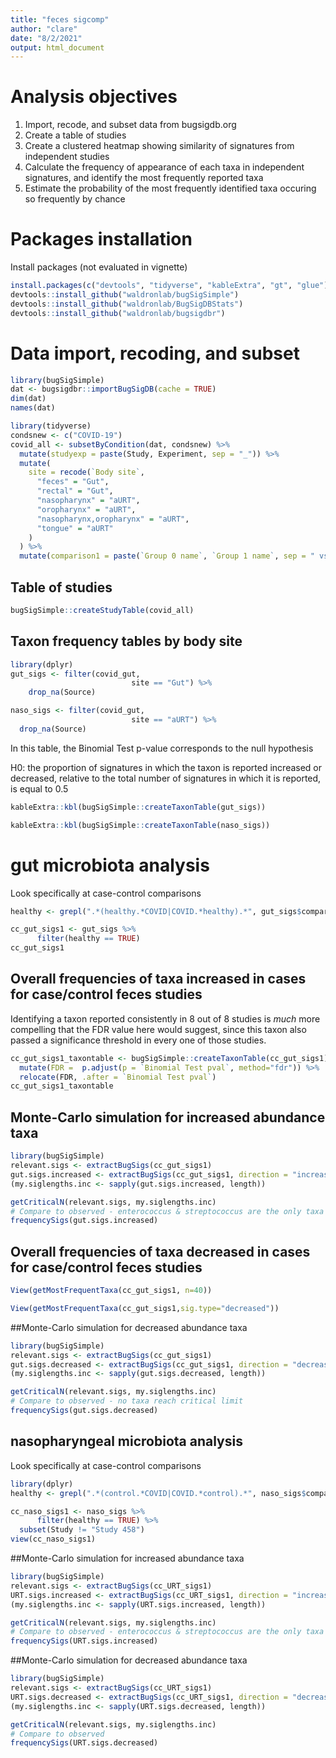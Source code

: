 ```yaml
---
title: "feces sigcomp"
author: "clare"
date: "8/2/2021"
output: html_document
---
```


# Analysis objectives

1. Import, recode, and subset data from bugsigdb.org    
2. Create a table of studies
3. Create a clustered heatmap showing similarity of signatures from independent studies
4. Calculate the frequency of appearance of each taxa in independent signatures, and identify the most frequently reported taxa
5. Estimate the probability of the most frequently identified taxa occuring so frequently by chance

# Packages installation

Install packages (not evaluated in vignette)

```r
install.packages(c("devtools", "tidyverse", "kableExtra", "gt", "glue"))
devtools::install_github("waldronlab/bugSigSimple")
devtools::install_github("waldronlab/BugSigDBStats")
devtools::install_github("waldronlab/bugsigdbr")
```

# Data import, recoding, and subset

```r
library(bugSigSimple)
dat <- bugsigdbr::importBugSigDB(cache = TRUE) 
dim(dat)
names(dat)
```

```r
library(tidyverse)
condsnew <- c("COVID-19")
covid_all <- subsetByCondition(dat, condsnew) %>%
  mutate(studyexp = paste(Study, Experiment, sep = "_")) %>%
  mutate(
    site = recode(`Body site`,
      "feces" = "Gut",
      "rectal" = "Gut",
      "nasopharynx" = "aURT",
      "oropharynx" = "aURT",
      "nasopharynx,oropharynx" = "aURT",
      "tongue" = "aURT"
    )
  ) %>%
  mutate(comparison1 = paste(`Group 0 name`, `Group 1 name`, sep = " vs "))
```  
  

## Table of studies

```r
bugSigSimple::createStudyTable(covid_all)
```


## Taxon frequency tables by body site

```r
library(dplyr)
gut_sigs <- filter(covid_gut, 
                           site == "Gut") %>%
    drop_na(Source)

naso_sigs <- filter(covid_gut, 
                           site == "aURT") %>%
  drop_na(Source)
```

In this table, the Binomial Test p-value corresponds to the null hypothesis

H0: the proportion of signatures in which the taxon is reported increased or decreased, relative to the total number of signatures in which it is reported, is equal to 0.5

```r
kableExtra::kbl(bugSigSimple::createTaxonTable(gut_sigs))
```

```r
kableExtra::kbl(bugSigSimple::createTaxonTable(naso_sigs))
```

# gut microbiota analysis

Look specifically at case-control comparisons
```r
healthy <- grepl(".*(healthy.*COVID|COVID.*healthy).*", gut_sigs$comparison1, ignore.case = TRUE)

cc_gut_sigs1 <- gut_sigs %>%
      filter(healthy == TRUE) 
cc_gut_sigs1
```

## Overall frequencies of taxa increased in cases for case/control feces studies

Identifying a taxon reported consistently in 8 out of 8 studies is _much_ more compelling that the FDR value here would suggest, since this taxon also passed a significance threshold in every one of those studies.

```r
cc_gut_sigs1_taxontable <- bugSigSimple::createTaxonTable(cc_gut_sigs1) %>% 
  mutate(FDR =  p.adjust(p = `Binomial Test pval`, method="fdr")) %>%
  relocate(FDR, .after = `Binomial Test pval`)
cc_gut_sigs1_taxontable
```




## Monte-Carlo simulation for increased abundance taxa
```r
library(bugSigSimple)
relevant.sigs <- extractBugSigs(cc_gut_sigs1)
gut.sigs.increased <- extractBugSigs(cc_gut_sigs1, direction = "increased")
(my.siglengths.inc <- sapply(gut.sigs.increased, length))

getCriticalN(relevant.sigs, my.siglengths.inc)
# Compare to observed - enterococcus & streptococcus are the only taxa that equal the critical limit
frequencySigs(gut.sigs.increased)
```
## Overall frequencies of taxa decreased in cases for case/control feces studies
```r
View(getMostFrequentTaxa(cc_gut_sigs1, n=40))

View(getMostFrequentTaxa(cc_gut_sigs1,sig.type="decreased"))
```


##Monte-Carlo simulation for decreased abundance taxa
```r
library(bugSigSimple)
relevant.sigs <- extractBugSigs(cc_gut_sigs1)
gut.sigs.decreased <- extractBugSigs(cc_gut_sigs1, direction = "decreased")
(my.siglengths.inc <- sapply(gut.sigs.decreased, length))

getCriticalN(relevant.sigs, my.siglengths.inc)
# Compare to observed - no taxa reach critical limit
frequencySigs(gut.sigs.decreased)
```

## nasopharyngeal microbiota analysis

Look specifically at case-control comparisons

```r
library(dplyr)
healthy <- grepl(".*(control.*COVID|COVID.*control).*", naso_sigs$comparison1, ignore.case = TRUE)

cc_naso_sigs1 <- naso_sigs %>%
      filter(healthy == TRUE) %>%
  subset(Study != "Study 458")
view(cc_naso_sigs1)
```


##Monte-Carlo simulation for increased abundance taxa
```r
library(bugSigSimple)
relevant.sigs <- extractBugSigs(cc_URT_sigs1)
URT.sigs.increased <- extractBugSigs(cc_URT_sigs1, direction = "increased")
(my.siglengths.inc <- sapply(URT.sigs.increased, length))

getCriticalN(relevant.sigs, my.siglengths.inc)
# Compare to observed - enterococcus & streptococcus are the only taxa that equal the critical limit
frequencySigs(URT.sigs.increased)
```




##Monte-Carlo simulation for decreased abundance taxa
```r
library(bugSigSimple)
relevant.sigs <- extractBugSigs(cc_URT_sigs1)
URT.sigs.decreased <- extractBugSigs(cc_URT_sigs1, direction = "decreased")
(my.siglengths.inc <- sapply(URT.sigs.decreased, length))

getCriticalN(relevant.sigs, my.siglengths.inc)
# Compare to observed 
frequencySigs(URT.sigs.decreased)
```

